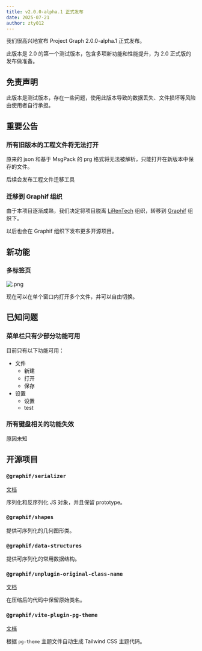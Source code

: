 ```yaml
---
title: v2.0.0-alpha.1 正式发布
date: 2025-07-21
author: zty012
---
```


我们很高兴地宣布 Project Graph 2.0.0-alpha.1 正式发布。

此版本是 2.0 的第一个测试版本，包含多项新功能和性能提升，为 2.0 正式版的发布做准备。

## 免责声明

此版本是测试版本，存在一些问题，使用此版本导致的数据丢失、文件损坏等风险由使用者自行承担。

## 重要公告

### 所有旧版本的工程文件将无法打开

原来的 json 和基于 MsgPack 的 prg 格式将无法被解析，只能打开在新版本中保存的文件。

后续会发布工程文件迁移工具

### 迁移到 Graphif 组织

由于本项目逐渐成熟，我们决定将项目脱离 [LiRenTech](https://github.com/LiRenTech) 组织，转移到 [Graphif](https://github.com/graphif) 组织下。

以后也会在 Graphif 组织下发布更多开源项目。

## 新功能

### 多标签页

![.png](https://s2.loli.net/2025/07/21/Qxnz641DPGhSIUo.png)

现在可以在单个窗口内打开多个文件，并可以自由切换。

## 已知问题

### 菜单栏只有少部分功能可用

目前只有以下功能可用：

- 文件
  - 新建
  - 打开
  - 保存
- 设置
  - 设置
  - test

### 所有键盘相关的功能失效

原因未知

## 开源项目

### `@graphif/serializer`

[文档](/docs/serializer)

序列化和反序列化 JS 对象，并且保留 prototype。

### `@graphif/shapes`

提供可序列化的几何图形类。

### `@graphif/data-structures`

提供可序列化的常用数据结构。

### `@graphif/unplugin-original-class-name`

[文档](/docs/unplugin-original-class-name)

在压缩后的代码中保留原始类名。

### `@graphif/vite-plugin-pg-theme`

[文档](/docs/vite-plugin-pg-theme)

根据 `pg-theme` 主题文件自动生成 Tailwind CSS 主题代码。

